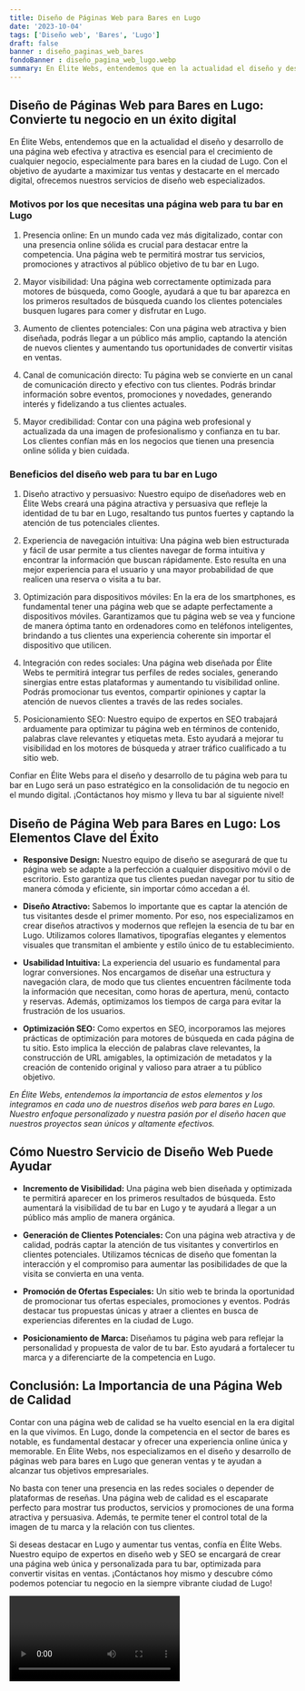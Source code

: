 ```yaml
---
title: Diseño de Páginas Web para Bares en Lugo
date: '2023-10-04'
tags: ['Diseño web', 'Bares', 'Lugo']
draft: false
banner : diseño_paginas_web_bares
fondoBanner : diseño_pagina_web_lugo.webp
summary: En Élite Webs, entendemos que en la actualidad el diseño y desarrollo de una página web efectiva y atractiva es esencial para el crecimiento de cualquier negocio, especialmente para bares en la ciudad de Lugo. Con el objetivo de ayudarte a maximizar tus ventas y destacarte en el mercado digital, ofrecemos nuestros servicios de diseño web especializados.
---
```


## Diseño de Páginas Web para Bares en Lugo: Convierte tu negocio en un éxito digital

En Élite Webs, entendemos que en la actualidad el diseño y desarrollo de una página web efectiva y atractiva es esencial para el crecimiento de cualquier negocio, especialmente para bares en la ciudad de Lugo. Con el objetivo de ayudarte a maximizar tus ventas y destacarte en el mercado digital, ofrecemos nuestros servicios de diseño web especializados.

### Motivos por los que necesitas una página web para tu bar en Lugo

1. Presencia online: En un mundo cada vez más digitalizado, contar con una presencia online sólida es crucial para destacar entre la competencia. Una página web te permitirá mostrar tus servicios, promociones y atractivos al público objetivo de tu bar en Lugo.

2. Mayor visibilidad: Una página web correctamente optimizada para motores de búsqueda, como Google, ayudará a que tu bar aparezca en los primeros resultados de búsqueda cuando los clientes potenciales busquen lugares para comer y disfrutar en Lugo.

3. Aumento de clientes potenciales: Con una página web atractiva y bien diseñada, podrás llegar a un público más amplio, captando la atención de nuevos clientes y aumentando tus oportunidades de convertir visitas en ventas.

4. Canal de comunicación directo: Tu página web se convierte en un canal de comunicación directo y efectivo con tus clientes. Podrás brindar información sobre eventos, promociones y novedades, generando interés y fidelizando a tus clientes actuales.

5. Mayor credibilidad: Contar con una página web profesional y actualizada da una imagen de profesionalismo y confianza en tu bar. Los clientes confían más en los negocios que tienen una presencia online sólida y bien cuidada.

### Beneficios del diseño web para tu bar en Lugo

1. Diseño atractivo y persuasivo: Nuestro equipo de diseñadores web en Élite Webs creará una página atractiva y persuasiva que refleje la identidad de tu bar en Lugo, resaltando tus puntos fuertes y captando la atención de tus potenciales clientes.

2. Experiencia de navegación intuitiva: Una página web bien estructurada y fácil de usar permite a tus clientes navegar de forma intuitiva y encontrar la información que buscan rápidamente. Esto resulta en una mejor experiencia para el usuario y una mayor probabilidad de que realicen una reserva o visita a tu bar.

3. Optimización para dispositivos móviles: En la era de los smartphones, es fundamental tener una página web que se adapte perfectamente a dispositivos móviles. Garantizamos que tu página web se vea y funcione de manera óptima tanto en ordenadores como en teléfonos inteligentes, brindando a tus clientes una experiencia coherente sin importar el dispositivo que utilicen.

4. Integración con redes sociales: Una página web diseñada por Élite Webs te permitirá integrar tus perfiles de redes sociales, generando sinergias entre estas plataformas y aumentando tu visibilidad online. Podrás promocionar tus eventos, compartir opiniones y captar la atención de nuevos clientes a través de las redes sociales.

5. Posicionamiento SEO: Nuestro equipo de expertos en SEO trabajará arduamente para optimizar tu página web en términos de contenido, palabras clave relevantes y etiquetas meta. Esto ayudará a mejorar tu visibilidad en los motores de búsqueda y atraer tráfico cualificado a tu sitio web.

Confiar en Élite Webs para el diseño y desarrollo de tu página web para tu bar en Lugo será un paso estratégico en la consolidación de tu negocio en el mundo digital. ¡Contáctanos hoy mismo y lleva tu bar al siguiente nivel!

<GifSeo />

<Cta />

## Diseño de Página Web para Bares en Lugo: Los Elementos Clave del Éxito

- **Responsive Design:** Nuestro equipo de diseño se asegurará de que tu página web se adapte a la perfección a cualquier dispositivo móvil o de escritorio. Esto garantiza que tus clientes puedan navegar por tu sitio de manera cómoda y eficiente, sin importar cómo accedan a él.

- **Diseño Atractivo:** Sabemos lo importante que es captar la atención de tus visitantes desde el primer momento. Por eso, nos especializamos en crear diseños atractivos y modernos que reflejen la esencia de tu bar en Lugo. Utilizamos colores llamativos, tipografías elegantes y elementos visuales que transmitan el ambiente y estilo único de tu establecimiento.

- **Usabilidad Intuitiva:** La experiencia del usuario es fundamental para lograr conversiones. Nos encargamos de diseñar una estructura y navegación clara, de modo que tus clientes encuentren fácilmente toda la información que necesitan, como horas de apertura, menú, contacto y reservas. Además, optimizamos los tiempos de carga para evitar la frustración de los usuarios.

- **Optimización SEO:** Como expertos en SEO, incorporamos las mejores prácticas de optimización para motores de búsqueda en cada página de tu sitio. Esto implica la elección de palabras clave relevantes, la construcción de URL amigables, la optimización de metadatos y la creación de contenido original y valioso para atraer a tu público objetivo.

*En Élite Webs, entendemos la importancia de estos elementos y los integramos en cada uno de nuestros diseños web para bares en Lugo. Nuestro enfoque personalizado y nuestra pasión por el diseño hacen que nuestros proyectos sean únicos y altamente efectivos.*

## Cómo Nuestro Servicio de Diseño Web Puede Ayudar

- **Incremento de Visibilidad:** Una página web bien diseñada y optimizada te permitirá aparecer en los primeros resultados de búsqueda. Esto aumentará la visibilidad de tu bar en Lugo y te ayudará a llegar a un público más amplio de manera orgánica.

- **Generación de Clientes Potenciales:** Con una página web atractiva y de calidad, podrás captar la atención de tus visitantes y convertirlos en clientes potenciales. Utilizamos técnicas de diseño que fomentan la interacción y el compromiso para aumentar las posibilidades de que la visita se convierta en una venta.

- **Promoción de Ofertas Especiales:** Un sitio web te brinda la oportunidad de promocionar tus ofertas especiales, promociones y eventos. Podrás destacar tus propuestas únicas y atraer a clientes en busca de experiencias diferentes en la ciudad de Lugo.

- **Posicionamiento de Marca:** Diseñamos tu página web para reflejar la personalidad y propuesta de valor de tu bar. Esto ayudará a fortalecer tu marca y a diferenciarte de la competencia en Lugo.

## Conclusión: La Importancia de una Página Web de Calidad

Contar con una página web de calidad se ha vuelto esencial en la era digital en la que vivimos. En Lugo, donde la competencia en el sector de bares es notable, es fundamental destacar y ofrecer una experiencia online única y memorable. En Élite Webs, nos especializamos en el diseño y desarrollo de páginas web para bares en Lugo que generan ventas y te ayudan a alcanzar tus objetivos empresariales.

No basta con tener una presencia en las redes sociales o depender de plataformas de reseñas. Una página web de calidad es el escaparate perfecto para mostrar tus productos, servicios y promociones de una forma atractiva y persuasiva. Además, te permite tener el control total de la imagen de tu marca y la relación con tus clientes.

Si deseas destacar en Lugo y aumentar tus ventas, confía en Élite Webs. Nuestro equipo de expertos en diseño web y SEO se encargará de crear una página web única y personalizada para tu bar, optimizada para convertir visitas en ventas. ¡Contáctanos hoy mismo y descubre cómo podemos potenciar tu negocio en la siempre vibrante ciudad de Lugo!

<Video />

<CtaBot job='Bares' city='Lugo'/>

<Gmaps query='Lugo+españa+maps' />